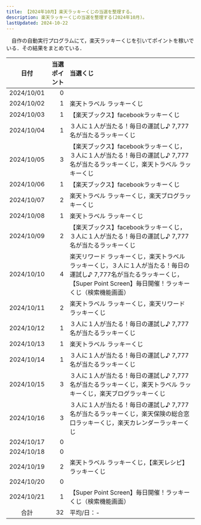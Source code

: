 ```yaml
---
title: 【2024年10月】楽天ラッキーくじの当選を整理する。
description: 楽天ラッキーくじの当選を整理する(2024年10月)。
lastUpdated: 2024-10-22
---
```


　自作の自動実行プログラムにて，楽天ラッキーくじを引いてポイントを稼いでいる．その結果をまとめている．
<LinkCard
  title="楽天ラッキーくじを完全自動でクリック！【楽天ポイ活ジャーニー】"
  description="note上で自動クリックプログラムを販売しています．"
  href="https://note.com/tomohikoseven/n/n416ade99ebed"
/>

| 日付 | 当選ポイント | 当選くじ |
| :---: | ---: | :--- |
| 2024/10/01 | 0 |  |
| 2024/10/02 | 1 | 楽天トラベル ラッキーくじ |
| 2024/10/03 | 1 | 【楽天ブックス】facebookラッキーくじ |
| 2024/10/04 | 1 | ３人に１人が当たる！毎日の運試し♪ 7,777名が当たるラッキーくじ  |
| 2024/10/05 | 3 | 【楽天ブックス】facebookラッキーくじ，３人に１人が当たる！毎日の運試し♪ 7,777名が当たるラッキーくじ，楽天トラベル ラッキーくじ  |
| 2024/10/06 | 1 | 【楽天ブックス】facebookラッキーくじ |
| 2024/10/07 | 2 | 楽天トラベル ラッキーくじ，楽天ブログラッキーくじ |
| 2024/10/08 | 1 | 楽天トラベル ラッキーくじ |
| 2024/10/09 | 2 | 【楽天ブックス】facebookラッキーくじ，３人に１人が当たる！毎日の運試し♪ 7,777名が当たるラッキーくじ |
| 2024/10/10 | 4 | 楽天リワード ラッキーくじ，楽天トラベル ラッキーくじ，３人に１人が当たる！毎日の運試し♪ 7,777名が当たるラッキーくじ，【Super Point Screen】毎日開催！ラッキーくじ（検索機能画面） |
| 2024/10/11 | 2 | 楽天トラベル ラッキーくじ，楽天リワード ラッキーくじ |
| 2024/10/12 | 1 | ３人に１人が当たる！毎日の運試し♪ 7,777名が当たるラッキーくじ  |
| 2024/10/13 | 1 | 楽天トラベル ラッキーくじ |
| 2024/10/14 | 1 | ３人に１人が当たる！毎日の運試し♪ 7,777名が当たるラッキーくじ |
| 2024/10/15 | 3 | ３人に１人が当たる！毎日の運試し♪ 7,777名が当たるラッキーくじ，楽天トラベル ラッキーくじ，楽天ブログラッキーくじ |
| 2024/10/16 | 3 | ３人に１人が当たる！毎日の運試し♪ 7,777名が当たるラッキーくじ，楽天保険の総合窓口ラッキーくじ，楽天カレンダーラッキーくじ |
| 2024/10/17 | 0 |  |
| 2024/10/18 | 0 |  |
| 2024/10/19 | 2 | 楽天トラベル ラッキーくじ，【楽天レシピ】ラッキーくじ |
| 2024/10/20 | 0 |  |
| 2024/10/21 | 1 | 【Super Point Screen】毎日開催！ラッキーくじ（検索機能画面） |
| 合計 | 32 | 平均/日：- |


